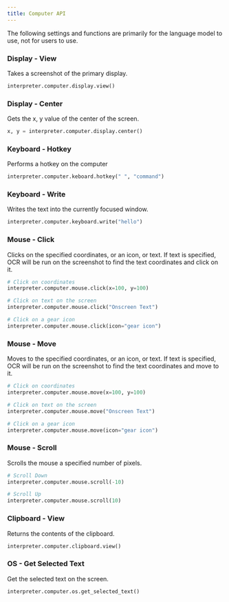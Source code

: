 ```yaml
---
title: Computer API
---
```


The following settings and functions are primarily for the language model to use, not for users to use.

### Display - View

Takes a screenshot of the primary display.

<CodeGroup>

```python Python
interpreter.computer.display.view()
```

</CodeGroup>

### Display - Center

Gets the x, y value of the center of the screen.

<CodeGroup>

```python Python
x, y = interpreter.computer.display.center()
```

</CodeGroup>

### Keyboard - Hotkey

Performs a hotkey on the computer

<CodeGroup>

```python Python
interpreter.computer.keboard.hotkey(" ", "command")
```

</CodeGroup>

### Keyboard - Write

Writes the text into the currently focused window.

<CodeGroup>

```python Python
interpreter.computer.keyboard.write("hello")
```

</CodeGroup>

### Mouse - Click

Clicks on the specified coordinates, or an icon, or text. If text is specified, OCR will be run on the screenshot to find the text coordinates and click on it.

<CodeGroup>

```python Python
# Click on coordinates
interpreter.computer.mouse.click(x=100, y=100)

# Click on text on the screen
interpreter.computer.mouse.click("Onscreen Text")

# Click on a gear icon
interpreter.computer.mouse.click(icon="gear icon")
```

</CodeGroup>

### Mouse - Move

Moves to the specified coordinates, or an icon, or text. If text is specified, OCR will be run on the screenshot to find the text coordinates and move to it.

<CodeGroup>

```python Python
# Click on coordinates
interpreter.computer.mouse.move(x=100, y=100)

# Click on text on the screen
interpreter.computer.mouse.move("Onscreen Text")

# Click on a gear icon
interpreter.computer.mouse.move(icon="gear icon")
```

</CodeGroup>

### Mouse - Scroll

Scrolls the mouse a specified number of pixels.

<CodeGroup>

```python Python
# Scroll Down
interpreter.computer.mouse.scroll(-10)

# Scroll Up
interpreter.computer.mouse.scroll(10)
```

</CodeGroup>

### Clipboard - View

Returns the contents of the clipboard.

<CodeGroup>

```python Python
interpreter.computer.clipboard.view()
```

</CodeGroup>

### OS - Get Selected Text

Get the selected text on the screen.

<CodeGroup>

```python Python
interpreter.computer.os.get_selected_text()
```

</CodeGroup>
